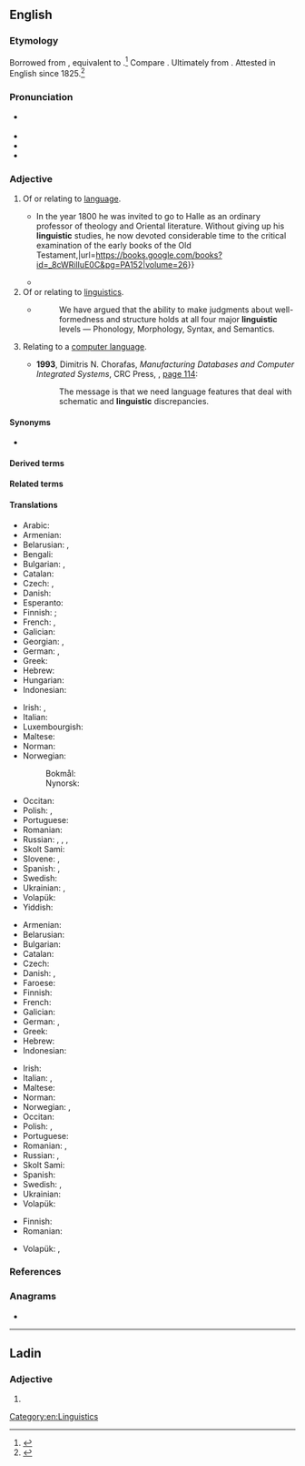 {{also|lingüistic|lingüístic}}
==English==

===Etymology===
Borrowed from {{bor|en|de|linguistisch}}, equivalent to {{suf|en|linguist|ic}}.<ref>{{R:Etymonline|linguistic}}</ref> Compare {{m|en|linguistics}}. Ultimately from {{der|en|la|lingua|t=tongue}}. Attested in English since 1825.<ref>{{R:MWO}}</ref>

===Pronunciation===
* {{a|UK|US}} {{IPA|en|/lɪŋˈɡwɪstɪk/}}
* {{audio|en|en-us-linguistic.ogg|Audio (US)}}
* {{rhymes|en|ɪstɪk}}
* {{hyphenation|en|lin|guis|tic}}

===Adjective===
{{en-adj|-}}

# Of or relating to [[language]].
#* {{quote-journal|en|1848|George Long|Vater, Johan Severin|The Penny Cyclopædia||152|Along with the Hebrew language, the grammatical knowledge of which was greatly advanced by him, he now devoted himself to the study of a variety of languages{{...}} In the year 1800 he was invited to go to Halle as an ordinary professor of theology and Oriental literature. Without giving up his '''linguistic''' studies, he now devoted considerable time to the critical examination of the early books of the Old Testament,|url=https://books.google.com/books?id=_8cWRilIuE0C&pg=PA152|volume=26}}
#* {{quote-journal|en|date=2013-06-14|author=Sam Leith
|volume=189|issue=1|page=37|magazine={{w|The Guardian Weekly}}
|title=[http://www.guardian.co.uk/books/2013/may/23/holy-shit-history-swearing-mohr Where the profound meets the profane]
|passage=Swearing doesn't just mean what we now understand by "dirty words". It is entwined, in social and '''linguistic''' history, with the other sort of swearing: vows and oaths.}}
# Of or relating to [[linguistics]].
#* {{quote-book|en|year=1988|author=Andrew Radford|title=Transformational grammar: a first course|publisher=Cambridge University Press|location=Cambridge, UK|page=50|isbn=0-521-34750-5}}
#*: We have argued that the ability to make judgments about well-formedness and structure holds at all four major '''linguistic''' levels — Phonology, Morphology, Syntax, and Semantics.
# {{lb|en|computing}} Relating to a [[computer language]].
#* '''1993''', Dimitris N. Chorafas, ''Manufacturing Databases and Computer Integrated Systems'', CRC Press, {{ISBN|978-0-8493-8689-3}}, [http://books.google.com/books?id=ttMdfFpo7uYC&pg=PA114&vq=linguistic page 114]:
#*: The message is that we need language features that deal with schematic and '''linguistic''' discrepancies.

====Synonyms====
* {{l|en|linguistical}} {{q|less common}}

====Derived terms====
{{der4|en
|anthropolinguistic
|biolinguistic
|counterlinguistic
|crosslinguistic
|cunnilinguistic
|cyberlinguistic
|demolinguistic
|ecolinguistic
|epilinguistic
|ethnolinguistic
|Eurolinguistic
|extralinguistic
|geolinguistic
|interlinguistic
|intralinguistic
|linguistic atlas
|linguistic imbalance
|linguistic terrain
|linguistic turn
|linguistical
|linguisticality
|linguistically
|linguistician
|linguistics
|logicolinguistic
|macrolinguistic
|metalinguistic
|microlinguistic
|monolinguistic
|multilinguistic
|neuro-linguistic programming
|neurolinguistic
|nonlinguistic
|paedolinguistic
|panlinguistic
|paralinguistic
|patholinguistic
|prelinguistic
|protolinguistic
|pseudolinguistic
|psycholinguistic
|quasilinguistic
|sociolinguistic
|sublinguistic
|supralinguistic
|theolinguistic
|translinguistic
|unlinguistic
|xenolinguistic}}

====Related terms====
{{rel4|en
|lingua
|lingual
|linguality
|lingually
|linguicism
|linguicist
|linguicistic
|linguicistical
|linguicistically
|linguiform
}}

====Translations====
{{trans-top|of or relating to language}}
* Arabic: {{t|ar|لُغَوِيّ}}
* Armenian: {{t+|hy|լեզվական}}
* Belarusian: {{t|be|мо́ўны}}, {{t|be|лінгвісты́чны}}
* Bengali: {{t|bn|ভাষাবৈজ্ঞানিক|tr=bhashaboigganik}}
* Bulgarian: {{t|bg|езико́в}}, {{t|bg|лингвисти́чен}}
* Catalan: {{t|ca|lingüístic}}
* Czech: {{t+|cs|jazykový}}, {{t+|cs|lingvistický}}
* Danish: {{t|da|sproglig}}
* Esperanto: {{t|eo|lingva}}
* Finnish: {{t+|fi|kielellinen}}; {{t|fi|kielinen}}
* French: {{t+|fr|linguistique}}, {{t+|fr|lingual}}
* Galician: {{t+|gl|lingüístico}}
* Georgian: {{t|ka|ენობრივი}}, {{t|ka|ლინგვისტური}}
* German: {{t+|de|sprachlich}}, {{t+|de|linguistisch}}
* Greek: {{t+|el|γλωσσικός}}
* Hebrew: {{t|he|בַּלְשָׁנִי}}
* Hungarian: {{t+|hu|nyelvi}}
* Indonesian: {{t+|id|linguistik}}
{{trans-mid}}
* Irish: {{t|ga|teangach}}, {{t|ga|teangúil}}
* Italian: {{t+|it|linguistico}}
* Luxembourgish: {{t|lb|sproochlech}}
* Maltese: {{t|mt|lingwistiku}}
* Norman: {{t|nrf|lîndgistique}}
* Norwegian: 
*: Bokmål: {{t+|nb|språklig}}
*: Nynorsk: {{t|nn|språkleg}}
* Occitan: {{t|oc|lingüistic}}
* Polish: {{t+|pl|językowy}}, {{t+|pl|lingwistyczny}}
* Portuguese: {{t+|pt|linguístico}}
* Romanian: {{t+|ro|lingvistic}}
* Russian: {{t+|ru|языково́й}}, {{t+|ru|лингвисти́ческий}}, {{t+|ru|язы́чный}}, {{t+|ru|лингва́льный}}
* Skolt Sami: {{t|sms|ǩiõllʼlaž}}
* Slovene: {{t|sl|jezikóven}}, {{t|sl|jezíčen}}
* Spanish: {{t+|es|lingüístico}}, {{t+|es|lingual}}
* Swedish: {{t+|sv|språklig}}
* Ukrainian: {{t+|uk|мо́вний}}, {{t|uk|лінгвісти́чний}}
* Volapük: {{t+|vo|pükik}}
* Yiddish: {{t|yi|שפּראַכלעך}}
{{trans-bottom}}

{{trans-top|of or relating to linguistics}}
* Armenian: {{t+|hy|լեզվաբանական}}
* Belarusian: {{t|be|лінгвісты́чны}}
* Bulgarian: {{t|bg|лингвисти́чен}}
* Catalan: {{t|ca|lingüístic}}
* Czech: {{t+|cs|lingvistický}}
* Danish: {{t|da|lingvistisk}}, {{t|da|sprogvidenskabelig}}
* Faroese: {{t|fo|málfrøðiligur}}
* Finnish: {{t+|fi|kielitieteellinen}}
* French: {{t+|fr|linguistique}}
* Galician: {{t+|gl|lingüístico}}
* German: {{t+|de|sprachwissenschaftlich}}, {{t+|de|linguistisch}}
* Greek: {{t+|el|γλωσσολογικός}}
* Hebrew: {{t|he|לִינְגְּוִיסְטִי}}
* Indonesian: {{t+|id|linguistik}}
{{trans-mid}}
* Irish: {{t|ga|teangeolaíoch}}
* Italian: {{t+|it|linguistico}}, {{t+check|it|glottologico}}
* Maltese: {{t|mt|lingwistiku}}
* Norman: {{t|nrf|lîndgistique}}
* Norwegian: {{t|no|lingvistisk}}, {{t|no|språkvitenskapelig}}
* Occitan: {{t|oc|lingüistic}}
* Polish: {{t+|pl|lingwistyczny}}, {{t+|pl|językoznawczy}}
* Portuguese: {{t+|pt|linguístico}}
* Romanian: {{t+|ro|lingvistic}}, {{t|ro|de lingvistică}}
* Russian: {{t+|ru|лингвисти́ческий}}, {{t+|ru|языкове́дческий}}
* Skolt Sami: {{t|sms|ǩiõllʼlaž}}
* Spanish: {{t+|es|lingüístico}}
* Swedish: {{t+|sv|språkvetenskaplig}}, {{t+|sv|lingvistisk}}
* Ukrainian: {{t|uk|лінгвісти́чний}}
* Volapük: {{t+|vo|pükavik}}
{{trans-bottom}}

{{trans-top|of or relating to computer languages}}
* Finnish: {{t+|fi|kielellinen}}
* Romanian: {{t|ro|computero-lingvistic}}
{{trans-mid}}
* Volapük: {{t|vo|nünömapükik}}, {{t|vo|programelapükik}}
{{trans-bottom}}

===References===
<references/>

===Anagrams===
* {{anagrams|en|a=cgiiilnstu|linguicist}}

[[Category:en:Linguistics]]

----

==Ladin==

===Adjective===
{{head|lld|adjective form|g=m-p}}

# {{plural of|lld|linguistich}}